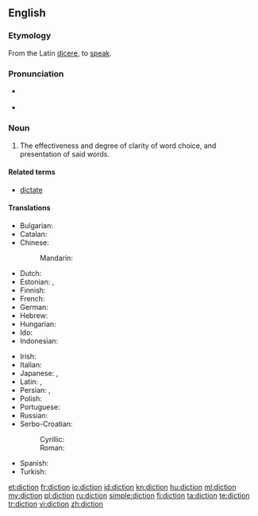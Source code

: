 ==English==

===Etymology===
From the Latin [[dicere]], to [[speak]].

===Pronunciation===
* {{a|UK}} {{IPA|/ˈdɪkʃən/}}
* {{audio|en-us-diction.ogg|Audio (US)}}
*: {{rhymes|ɪkʃən}}

===Noun===
{{en-noun|-}}

# The effectiveness and degree of clarity of word choice, and presentation of said words.

====Related terms====
* [[dictate]]

====Translations====
{{trans-top|clarity of word choice}}
* Bulgarian: {{t+|bg|дикция|f|tr=díkcija|sc=Cyrl}}
* Catalan: {{t-|ca|dicció|f}}
* Chinese:
*: Mandarin: {{t|cmn|吐字|tr=tǔzì|sc=Hani}}
* Dutch: {{t+|nl|dictie|f}}
* Estonian: {{t-|et|väljendusviis}}, {{t-|et|diktsioon}}
* Finnish: {{t-|fi|sananvalinta}}
* French: {{t+|fr|diction|f}}
* German: {{t+|de|Diktion|f}}
* Hebrew: {{t-|he|דיקציה|f|tr=diqtzia|sc=Hebr}}
* Hungarian: {{t+|hu|előadásmód}}
* Ido: {{t+|io|diciono}}
* Indonesian: {{t+|id|diksi}}
{{trans-mid}}
* Irish: {{t-|ga|briathraíocht|f}}
* Italian: {{t+|it|dizione|f}}
* Japanese: {{t-|ja|言い回し|tr=いいまわし, iimawashi|sc=Jpan}}, {{t-|ja|ディクション|tr=dikushon|sc=Jpan}}
* Latin: {{t-|la|dictio}}, {{t-|la|eloquium}}
* Persian: {{t-|fa|گویه|tr=guye|sc=fa-Arab}}, {{t+|fa|بیان|tr=bayân|sc=fa-Arab}}
* Polish: {{t+|pl|dykcja|f}}
* Portuguese: {{t+|pt|dicção|f}}
* Russian: {{t+|ru|дикция|f|sc=Cyrl|tr=díkcija}}
* Serbo-Croatian:
*: Cyrillic: {{t-|sh|дикција|alt=дѝкција|f}}
*: Roman: {{t-|sh|dikcija|alt=dìkcija|f}}
* Spanish: {{t+|es|dicción|f}}
* Turkish: {{t-|tr|söyleyim}}
{{trans-bottom}}

[[et:diction]]
[[fr:diction]]
[[io:diction]]
[[id:diction]]
[[kn:diction]]
[[hu:diction]]
[[ml:diction]]
[[my:diction]]
[[pl:diction]]
[[ru:diction]]
[[simple:diction]]
[[fi:diction]]
[[ta:diction]]
[[te:diction]]
[[tr:diction]]
[[vi:diction]]
[[zh:diction]]